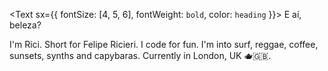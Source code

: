 <Text sx={{ fontSize: [4, 5, 6], fontWeight: `bold`, color: `heading` }}>
  E aí, beleza?
</Text>

I'm Rici. Short for Felipe Ricieri. I code for fun. I'm into surf, reggae, coffee, sunsets, synths and capybaras. Currently in London, UK 🫖🇬🇧.